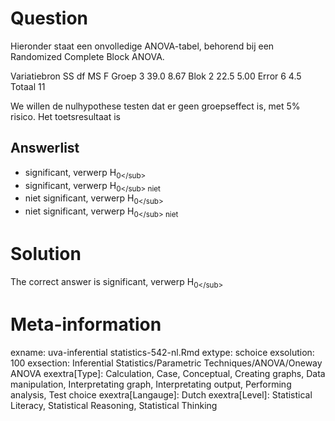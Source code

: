 Question
========

Hieronder staat een onvolledige ANOVA-tabel, behorend bij een Randomized Complete Block ANOVA.

Variatiebron SS df MS F
Groep 3 39.0 8.67
Blok 2 22.5 5.00
Error 6 4.5
Totaal 11

We willen de nulhypothese testen dat er geen groepseffect is, met 5% risico. Het toetsresultaat is

Answerlist
----------
* significant, verwerp H<sub>0<\/sub>
* significant, verwerp H<sub>0<\/sub> niet
* niet significant, verwerp H<sub>0<\/sub>
* niet significant, verwerp H<sub>0<\/sub> niet

Solution
========

The correct answer is  significant, verwerp H<sub>0<\/sub>

Meta-information
================
exname: uva-inferential statistics-542-nl.Rmd
extype: schoice
exsolution: 100
exsection: Inferential Statistics/Parametric Techniques/ANOVA/Oneway ANOVA
exextra[Type]: Calculation, Case, Conceptual, Creating graphs, Data manipulation, Interpretating graph, Interpretating output, Performing analysis, Test choice
exextra[Langauge]: Dutch
exextra[Level]: Statistical Literacy, Statistical Reasoning, Statistical Thinking
